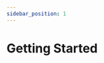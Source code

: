 ```yaml
---
sidebar_position: 1
---
```



# Getting Started

<div style={{
  display: "flex",
  flexDirection: "row",
  flexWrap: "wrap"
}}>

   <LinkTile title="Before You Integrate" description="Considerations before jumping in" href="/docs/category/before-you-begin" />

  <LinkTile title="High Level Overview" description="How integration works" href="/docs/integration/high-level" />

  <LinkTile title="Integrate Your Game" description="Integrate with our SDKs" href="/docs/integration/code-adaptions" />

  <LinkTile title="Integration Examples" description="Tutorials for Unity and JS" href="/docs/category/example-integrations" />
</div>

<!-- # Getting Started

Getting your game onto the Arcade and start making money with it is easy! Just follow the steps below to get your game integrated to the Ultimate Arcade!

## 0. Contact Us!

Drop us a line at support[at]ultimatearcade.io and tell us about your great game. We want to make sure that there are no game mechanics or obstacles that would prevent your game from being compatible with the Arcade before you integrate.

From there we'll setup the necessary paperwork and invite you to our developer Discord where you can get support anytime directly from the team that made the Arcade.

## 1. Review Supported Game Types

Figure out which category your game falls under in the [Supported Game Types](/docs/category/supported-game-types). Your game type determines how you will integrate our SDK.

## 2. Integrate the Game and Server SDKs

Integrating with the Arcade is as easy as adding a few API calls. Have a look at the [Integration Requirements](/docs/integration/integration-requirements) to get started, then follow the integration steps for your specific game type.

## 3. Submit Your Game for Review

The Ultimate Arcade team will review a final version of your game to be put on the Arcade. We will check for:

1. Proper integration
2. Game mechanics, quality, and performance
3. Bugs, abuse, and exploits

You will also be able to test your game end-to-end on our staging environment.

## 4. Add the Final Touches

Before we can launch the game we need assets for the Arcade like preview images and description texts. See the [Final Touches](/docs/integration/final-touches) section for more details.

## 5. Launch!

All the hard work is paying off and on a jointly agreed date, your game will be launched on the Arcade!

To celebrate, we'll hold a special tournament based on your game, and also send you some swag (location dependent). -->
